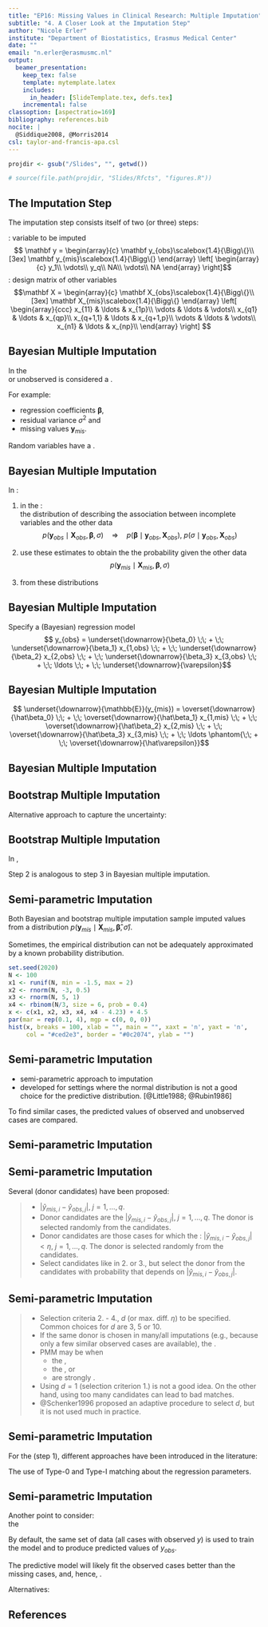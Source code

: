 ```yaml
---
title: "EP16: Missing Values in Clinical Research: Multiple Imputation"
subtitle: "4. A Closer Look at the Imputation Step"
author: "Nicole Erler"
institute: "Department of Biostatistics, Erasmus Medical Center"
date: ""
email: "n.erler@erasmusmc.nl"
output:
  beamer_presentation:
    keep_tex: false
    template: mytemplate.latex
    includes:
      in_header: [SlideTemplate.tex, defs.tex]
    incremental: false
classoption: [aspectratio=169]
bibliography: references.bib
nocite: | 
  @Siddique2008, @Morris2014
csl: taylor-and-francis-apa.csl
---
```


```r
projdir <- gsub("/Slides", "", getwd())

# source(file.path(projdir, "Slides/Rfcts", "figures.R"))
```

## The Imputation Step

The imputation step consists itself of two (or three) steps:
\begin{enumerate} \setcounter{enumi}{-1}
\item specification of the imputation model
\item \blue{estimation} / sampling \blue{of the parameters}
\item \blue{drawing imputed values} from the predictive distribution
\end{enumerate}

\bigskip\pause

\blue{Notation:}
\begincols[onlytextwidth]
\begincol{0.5\linewidth}
\blue{y}: variable to be imputed
$$
\mathbf y = \begin{array}{c}
\mathbf y_{obs}\scalebox{1.4}{\Bigg\{}\\[3ex]
\mathbf y_{mis}\scalebox{1.4}{\Bigg\{}
\end{array}
\left[
\begin{array}{c}
            y_1\\
            \vdots\\
            y_q\\
            NA\\
            \vdots\\
            NA
            \end{array}
\right]$$
\endcol
\begincol{0.5\linewidth}
\blue{X}: design matrix of other variables
$$\mathbf X = \begin{array}{c}
\mathbf X_{obs}\scalebox{1.4}{\Bigg\{}\\[3ex]
\mathbf X_{mis}\scalebox{1.4}{\Bigg\{}
\end{array}
\left[
\begin{array}{ccc}
x_{11} & \ldots & x_{1p}\\
\vdots & \ldots & \vdots\\
x_{q1} & \ldots & x_{qp}\\
x_{q+1,1} & \ldots & x_{q+1,p}\\
\vdots & \ldots & \vdots\\
x_{n1} & \ldots & x_{np}\\
\end{array}
\right]
$$
\endcol
\endcols



## Bayesian Multiple Imputation

In the \blue{Bayesian framework:}\
\blue{everything unknown} or unobserved is considered a \blue{random variable}.

For example:

* regression coefficients $\boldsymbol\beta$,
* residual variance $\sigma^2$ and 
* missing values $\mathbf y_{mis}$.

\bigskip\pause

Random variables have a \blue{probability distribution}.
\begin{itemize}
\item The \blue{expectation} of that distribution quantifies which \blue{values} of the random
variable are \blue{most likely}.
\item The \blue{variance} is a measure of the \blue{uncertainty} about the values.
\end{itemize}

## Bayesian Multiple Imputation
In \blue{Bayesian imputation}:

1. in the \blue{observed data}:\
  \blue{estimate} the distribution of \blue{the parameters} describing the
  association between incomplete variables and the other data
  $$p(\mathbf y_{obs}\mid\mathbf X_{obs}, \boldsymbol\beta, \sigma) 
  \quad \Rightarrow \quad
  p(\boldsymbol\beta\mid \mathbf y_{obs}, \mathbf X_{obs}), \; 
  p(\sigma\mid \mathbf y_{obs}, \mathbf X_{obs})$$
  
2. use these estimates to obtain the the probability \blue{distribution of incomplete
  variables} given the other data
  $$p(\mathbf y_{mis}\mid\mathbf X_{mis}, \boldsymbol\beta, \sigma)$$
  
3. \blue{sample values} from these distributions \blue{\ding{225} imputation}


## Bayesian Multiple Imputation
\blue{Step 1:}

Specify a (Bayesian) regression model
$$ y_{obs} = \underset{\downarrow}{\beta_0} \;\; + \;\;
\underset{\downarrow}{\beta_1} x_{1,obs} \;\; + \;\;
\underset{\downarrow}{\beta_2} x_{2,obs} \;\; + \;\;
\underset{\downarrow}{\beta_3} x_{3,obs} \;\; + \;\; \ldots \;\; + \;\;
\underset{\downarrow}{\varepsilon}$$

\begin{picture}(370, 80)(-15, -0)
\put(305, 60){\includegraphics[width = 0.15\linewidth]{graphics/Section04/BayesImp_eps.png}}
\put(205, 60){\includegraphics[width = 0.15\linewidth]{graphics/Section04/BayesImp_beta3.png}}
\put(80, 60){\includegraphics[width = 0.15\linewidth]{graphics/Section04/BayesImp_beta1.png}}

\pause

\put(98, 54){\small$\downarrow$}
\put(100, 54){\small$\downarrow$}
\put(105, 54){\small$\downarrow$}
\put(109, 54){\small$\downarrow$}
\put(110, 54){\small$\downarrow$}
\put(112, 54){\small$\downarrow$}
\put(116, 54){\small$\downarrow$}
\put(118, 54){\small$\downarrow$}


\put(322, 54){\small$\downarrow$}
\put(328, 54){\small$\downarrow$}
\put(333, 54){\small$\downarrow$}
\put(336, 54){\small$\downarrow$}
\put(334, 54){\small$\downarrow$}
\put(342, 54){\small$\downarrow$}
\put(344, 54){\small$\downarrow$}

\put(222, 54){\small$\downarrow$}
\put(228, 54){\small$\downarrow$}
\put(233, 54){\small$\downarrow$}
\put(234, 54){\small$\downarrow$}
\put(236, 54){\small$\downarrow$}
\put(240, 54){\small$\downarrow$}
\put(242, 54){\small$\downarrow$}
\put(247, 54){\small$\downarrow$}

\put( 80, -5){\includegraphics[width = 0.15\linewidth]{graphics/Section04/BayesImp_betahat1.png}}
\put(205, -5){\includegraphics[width = 0.15\linewidth]{graphics/Section04/BayesImp_betahat3.png}}
\put(305, -5){\includegraphics[width = 0.15\linewidth]{graphics/Section04/BayesImp_sighat.png}}

\end{picture}



## Bayesian Multiple Imputation

\blue{Step 2:}

\begin{picture}(370, 25)(-15, 25)
\put( 80, 0){\includegraphics[width = 0.15\linewidth]{graphics/Section04/BayesImp_betahat1.png}}
\put(205, 0){\includegraphics[width = 0.15\linewidth]{graphics/Section04/BayesImp_betahat3.png}}
\end{picture}

$$ \underset{\downarrow}{\mathbb{E}}(y_{mis}) = \overset{\downarrow}{\hat\beta_0} \;\; + \;\;
\overset{\downarrow}{\hat\beta_1} x_{1,mis} \;\; + \;\;
\overset{\downarrow}{\hat\beta_2} x_{2,mis} \;\; + \;\;
\overset{\downarrow}{\hat\beta_3} x_{3,mis} \;\; + \;\; \ldots
\phantom{\;\; + \;\;
\overset{\downarrow}{\hat\varepsilon}}$$

\begin{picture}(170, 0)
\put( 25, -45){\includegraphics[width = 0.15\linewidth]{graphics/Section04/BayesImp_Eymis.png}}
\end{picture}


\begin{flushright}
\only<1>{
\vspace*{12ex}
}
\only<2>{
\vspace*{-3ex}
\animategraphics[loop, autoplay, width = 0.4 \linewidth]{10}{graphics/Section02/regimps_movie/regimps_movie0}{001}{100}
}
\end{flushright}





## Bayesian Multiple Imputation
\blue{Step 3:}

\begin{picture}(200, 100)(50, 0)
\put(50, 40){\includegraphics[width = 0.15\linewidth]{graphics/Section04/BayesImp_Eymis.png}}
\put(150, 40){\includegraphics[width = 0.15\linewidth]{graphics/Section04/BayesImp_sighat.png}}
\put(75, 0){\includegraphics[width = 0.3\linewidth]{graphics/Section04/BayesImp_distr.png}}
\put(100, -65){\includegraphics[width = 0.17\linewidth]{graphics/Section04/BayesImp_ymis.png}}
\put(130, 0){$\downarrow$}
\put(160, 35){$\swarrow$}
\put(100, 35){$\searrow$}
\end{picture}

\begin{flushright}
\vspace*{-6ex}
\animategraphics[loop, autoplay, width = 0.4\linewidth]{1}{graphics/Section02/ranerr_movie/ranerr_movie}{0001}{0010}
\end{flushright}





## Bootstrap Multiple Imputation
Alternative approach to capture the uncertainty: \blue{bootstrap}

\tcbset{before=,after=\hfill, boxsep=0mm,
colframe=EMC20, 
colback=EMC20,
valign = center, halign = center, 
height = 1.8cm, width = 4cm
}

\vfill

\begin{columns}
\begin{column}{0.55\linewidth}
\scalebox{0.68}{
\setlength{\unitlength}{1cm}
\begin{picture}(11, 7)
%
\put(0, 4){
\tcbox[tikznode]{observed\\data}
}
%
\put(5, 5.0){
\tcbox[tikznode]{bootstrap\\sample}
}
\put(6.4, 4.4){\color{EMCdark}\vdots}
\put(5, 2.25){
\tcbox[tikznode]{bootstrap\\sample}
}
\put(5, 0){
\tcbox[tikznode]{bootstrap\\sample}
}
{\color{EMCdark}
\put(2.8, 5.0){\vector(2, 1){2.2}}
\put(2.8, 4.5){\vector(2,-1){2.2}}
\put(2.8, 4.0){\vector(2,-3){2.2}}
%
\put(2.8, 5.0){\rotatebox{28}{\footnotesize \parbox{3cm}{sample with\\replacement}}}
\put(2.8, 4.3){\rotatebox{-27}{\footnotesize \parbox{3cm}{sample with\\replacement}}}
\put(3.05, 3.2){\rotatebox{-57}{\footnotesize \parbox{3cm}{sample with\\replacement}}}
%
\put(8.0, 5.90){\vector(1,0){1}}
\put(8.0, 3.15){\vector(1,0){1}}
\put(8.0, 0.90){\vector(1,0){1}}
}%
\put(9.1, 5.90){\parbox{2cm}{\Large estimate\\$\boldsymbol{\hat\beta}$ and $\hat\sigma$}}
\put(9.1, 3.15){\parbox{2cm}{\Large estimate\\$\boldsymbol{\hat\beta}$ and $\hat\sigma$}}
\put(9.1, 0.90){\parbox{2cm}{\Large estimate\\$\boldsymbol{\hat\beta}$ and $\hat\sigma$}}
\end{picture}
}
\end{column}
\begin{column}{0.45\linewidth}
Bootstrap samples can contain some \blue{observations multiple times} and some
\blue{observations not at all}.

\end{column}
\end{columns}


## Bootstrap Multiple Imputation
In \blue{bootstrap multiple imputation},
\begin{itemize}
\item per imputation: \blue{one bootstrap sample} of the \blue{observed data}
\item the (least squares or maximum likelihood) estimates of the parameters are calculated from
      $$\mathbf y_{obs} = \mathbf X_{obs}
      \underset{\stackrel{\downarrow}{\boldsymbol{\hat\beta}}}{\boldsymbol\beta} +
      \underset{\stackrel{\downarrow}{\hat\sigma}}{\varepsilon_{obs}}\hspace{2cm}\text{(step 1)}.$$
\item Imputed values are sampled from
$p(\mathbf y_{mis} \mid \mathbf X_{mis}, \boldsymbol{\hat\beta}, \hat\sigma)$ (step 2).
\end{itemize}

\vfill

\pause

\blue{\ding{225}} Step 2 is analogous to step 3 in Bayesian multiple imputation.


## Semi-parametric Imputation
Both Bayesian and bootstrap multiple imputation sample imputed values from
a distribution 
$p(\mathbf y_{mis} \mid \mathbf X_{mis}, \boldsymbol{\hat\beta}, \hat\sigma)$.

\bigskip

Sometimes, the empirical distribution can not
be adequately approximated by a known probability distribution.

\vfill

```r
set.seed(2020)
N <- 100
x1 <- runif(N, min = -1.5, max = 2)
x2 <- rnorm(N, -3, 0.5)
x3 <- rnorm(N, 5, 1)
x4 <- rbinom(N/3, size = 6, prob = 0.4)
x <- c(x1, x2, x3, x4, x4 - 4.23) + 4.5
par(mar = rep(0.1, 4), mgp = c(0, 0, 0))
hist(x, breaks = 100, xlab = "", main = "", xaxt = 'n', yaxt = 'n',
     col = "#ced2e3", border = "#0c2074", ylab = "")
```


## Semi-parametric Imputation
\blue{Predictive Mean Matching (PMM)}

* semi-parametric approach to imputation
* developed for settings where the normal distribution is not a
  good choice for the predictive distribution. [@Little1988; @Rubin1986]

\bigskip\pause

\blue{Idea:}
\begin{itemize}
\item find cases in the observed data that are similar to the cases with missing values
\item fill in the missing value with the observed value from one of those cases
\end{itemize}

\bigskip

To find similar cases, the predicted values of observed and unobserved cases
are compared.



## Semi-parametric Imputation {#pmmalgo}
\blue{The steps in PMM:}
\begin{enumerate}
\item Obtain parameter estimates for $\boldsymbol{\hat\beta}$ and $\hat\sigma$ (see later)
\item Calculate the predicted values for the observed cases
      $$\boldsymbol{\hat y}_{obs} = \mathbf{X}_{obs} \boldsymbol{\hat\beta}$$
\item Calculate the predicted value for the missing cases
      $$\boldsymbol{\hat y}_{mis} = \mathbf{X}_{mis} \boldsymbol{\hat\beta}$$
\item For each missing value, find $d$ donor candidates that fulfil a given
      criterion (details on the next slide).
\item Randomly select one of the donors.
\end{enumerate}


## Semi-parametric Imputation
Several \blue{criteria to select donors} (donor candidates) have been proposed:

> - \blue{Case with the smallest absolute difference}
    $\left|\hat y_{mis,i} - \hat y_{obs, j}\right|, \; j = 1,\ldots,q$.
> - Donor candidates are the \blue{$d$ cases with the smallest absolute difference}
    $\left|\hat y_{mis,i} - \hat y_{obs, j}\right|, \; j = 1,\ldots,q$.
    The donor is selected randomly from the candidates.
> - Donor candidates are those cases for which the \blue{absolute difference
    is smaller than some limit $\eta$}:
    $\left|\hat y_{mis,i} - \hat y_{obs, j}\right|<\eta, \; j = 1,\ldots,q$.
    The donor is selected randomly from the candidates.
> - Select candidates like in 2. or 3., but select the donor from the
    candidates with probability that depends on 
    $\left|\hat y_{mis,i} - \hat y_{obs, j}\right|$.
    


## Semi-parametric Imputation
\blue{Potential issues with donor selection}

> - Selection criteria 2. - 4., \blue{require the number of candidates}
          $d$ (or max. diff. $\eta$) to be specified. Common choices for
          $d$ are 3, 5 or 10.
> - If the same donor is chosen in many/all imputations (e.g., because
    only a few similar observed cases are available), the
    \blue{uncertainty about the missing values will be underestimated}.
> - \blue{\ding{225}} PMM may be \blue{problematic} when
>     - the \blue{dataset is very small},
>     - the \blue{proportion of missing values is large}, or
>     - \blue{predictor variables} are strongly \blue{related to the missingness}.
> - Using $d = 1$ (selection criterion 1.) is not a
    good idea. On the other hand, using too many candidates can lead to bad matches.
> - @Schenker1996 proposed an adaptive procedure
    to select $d$, but it is not used much in practice.



## Semi-parametric Imputation
For the \blue{sampling of the parameters} (step 1),
different approaches have been introduced in the literature:

\bigskip

\begin{tabular}{lp{12cm}}
Type-0 & $\hat\beta_{LS/ML}$ (least squares or maximum likelihood) are used in
          both prediction models\\[2ex]
Type-I & $\hat\beta_{LS/ML}$ to predict $\hat y_{obs}$;
          $\tilde\beta_{B/BS}$ (Bayesian or bootstrapped) to predict $\hat y_{mis}$\\[2ex]
Type-II & $\tilde\beta_{B/BS}$ to predict $\hat y_{obs}$ as well as $\hat y_{mis}$\\[2ex]
Type-III & different draws $\tilde\beta^{(1)}_{B/BS}$ and $\tilde\beta^{(2)}_{B/BS}$
           to predict $\hat y_{obs}$ and $\hat y_{mis}$, respectively
\end{tabular}

\bigskip

The use of Type-0 and Type-I matching \blue{underestimates the uncertainty} about
the regression parameters.


## Semi-parametric Imputation
Another point to consider:\
the \blue{choice of the set of data used to train the prediction models}

\bigskip

By default, the same set of data (all cases
with observed $y$) is used to train the model and to produce predicted values
of $y_{obs}$.

\bigskip

The predictive model will likely fit the observed cases better than the missing cases,
and, hence, \blue{variation will be underestimated}.

\bigskip

Alternatives:
\begin{itemize}
\item the \blue{model could be trained on the whole data}
(using previously imputed values)
\item use a \blue{leave-one-out approach} on the observed data
\end{itemize}


## References {.allowframebreaks}
